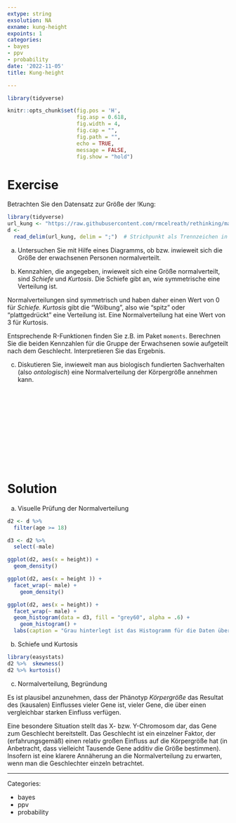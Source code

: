 ```yaml
---
extype: string
exsolution: NA
exname: kung-height
expoints: 1
categories:
- bayes
- ppv
- probability
date: '2022-11-05'
title: Kung-height

---
```





```r
library(tidyverse)

```


```r
knitr::opts_chunk$set(fig.pos = 'H',
                      fig.asp = 0.618,
                      fig.width = 4,
                      fig.cap = "", 
                      fig.path = "",
                      echo = TRUE,
                      message = FALSE,
                      fig.show = "hold")
```






# Exercise



Betrachten Sie den Datensatz zur Größe der !Kung:

```r
library(tidyverse)
url_kung <- "https://raw.githubusercontent.com/rmcelreath/rethinking/master/data/Howell1.csv"
d <-
  read_delim(url_kung, delim = ";")  # Strichpunkt als Trennzeichen in der CSV-Datei
```


a) Untersuchen Sie mit Hilfe eines Diagramms, 
ob bzw. inwieweit sich die Größe der erwachsenen Personen normalverteilt.

b) Kennzahlen, die angegeben, inwieweit sich eine Größe normalverteilt, 
sind *Schiefe* und *Kurtosis*. 
Die Schiefe gibt an, wie symmetrische eine Verteilung ist. 

Normalverteilungen sind symmetrisch und haben daher einen Wert von 0 für *Schiefe.* 
*Kurtosis* gibt die "Wölbung", also wie "spitz" oder "plattgedrückt" eine Verteilung ist. 
Eine Normalverteilung hat eine Wert von 3 für Kurtosis.

Entsprechende R-Funktionen finden Sie z.B. im Paket `moments`. 
Berechnen Sie die beiden Kennzahlen für die Gruppe der Erwachsenen sowie aufgeteilt nach dem Geschlecht. 
Interpretieren Sie das Ergebnis.

c) Diskutieren Sie, inwieweit man aus biologisch fundierten Sachverhalten (also *ontologisch*) eine Normalverteilung der Körpergröße annehmen kann.


</br>
</br>
</br>
</br>
</br>
</br>
</br>
</br>
</br>
</br>

# Solution

a) Visuelle Prüfung der Normalverteilung

```r

d2 <- d %>% 
  filter(age >= 18)

d3 <- d2 %>% 
  select(-male)

ggplot(d2, aes(x = height)) +
  geom_density()

ggplot(d2, aes(x = height )) +
  facet_wrap(~ male) +
    geom_density()

ggplot(d2, aes(x = height)) +
  facet_wrap(~ male) +
  geom_histogram(data = d3, fill = "grey60", alpha = .6) +
    geom_histogram() +
  labs(caption = "Grau hinterlegt ist das Histogramm für die Daten über beide Geschlechter")
```


b) Schiefe und Kurtosis

```r
library(easystats)
d2 %>%  skewness()
d2 %>% kurtosis()
```


c) Normalverteilung, Begründung

Es ist plausibel anzunehmen, dass der Phänotyp *Körpergröße* das Resultat des (kausalen) Einflusses vieler Gene ist, 
vieler Gene, die über einen vergleichbar starken Einfluss verfügen.

Eine besondere Situation stellt das X- bzw. Y-Chromosom dar, das Gene zum Geschlecht bereitstellt. 
Das Geschlecht ist ein einzelner Faktor, 
der (erfahrungsgemäß) einen relativ großen Einfluss auf die Körpergröße hat (in Anbetracht, dass vielleicht Tausende Gene additiv die Größe bestimmen). 
Insofern ist eine klarere Annäherung an die Normalverteilung zu erwarten, 
wenn man die Geschlechter einzeln betrachtet.




---

Categories: 

- bayes
- ppv
- probability

